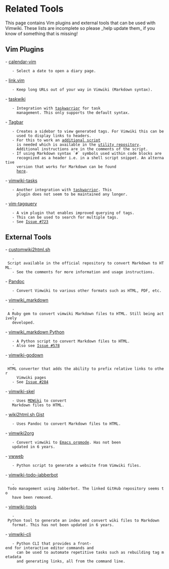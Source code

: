= Related Tools =

This page contains Vim plugins and external tools that can be used with Vimwiki.
These lists are incomplete so please _help update them_ if you know of something
that is missing!

== Vim Plugins ==

- [[https://github.com/mattn/calendar-vim|calendar-vim]]
    - Select a date to open a diary page.
- [[https://github.com/qadzek/link.vim|link.vim]]
    - Keep long URLs out of your way in Vimwiki (Markdown syntax).
- [[https://github.com/tbabej/taskwiki|taskwiki]]
    - Integration with [[https://taskwarrior.org/|taskwarrior]] for task
      management. This only supports the default syntax.
- [[https://github.com/majutsushi/tagbar|Tagbar]]
    - Creates a sidebar to view generated tags. For Vimwiki this can be
      used to display links to headers.
    - For this to work an [[https://raw.githubusercontent.com/vimwiki/utils/master/vwtags.py|additional script]]
      is needed which is available in the [[https://github.com/vimwiki/utils|utility repository]].
      Additional instructions are in the comments of the script.
    - If using Markdown syntax `#` symbols used within code blocks are
      recognized as a header i.e. in a shell script snippet. An alternative
      version that works for Markdown can be found
      [[https://raw.githubusercontent.com/jszakmeister/markdown2ctags/master/markdown2ctags.py|here]].
- [[https://github.com/teranex/vimwiki-tasks|vimwiki-tasks]]
    - Another integration with [[https://taskwarrior.org/|taskwarrior]]. This
      plugin does not seem to be maintained any longer.
- [[https://github.com/matt-snider/vim-tagquery|vim-tagquery]]
    - A vim plugin that enables improved querying of tags.
    - This can be used to search for multiple tags.
    - See [[https://github.com/vimwiki/vimwiki/issues/723|Issue #723]]

== External Tools ==

- [[https://github.com/vimwiki/vimwiki/blob/master/autoload/vimwiki/customwiki2html.sh|customwiki2html.sh]]
    - Script available in the official repository to convert Markdown to HTML.
    - See the comments for more information and usage instructions.
- [[https://pandoc.org/MANUAL.html|Pandoc]]
    - Convert Vimwiki to various other formats such as HTML, PDF, etc.
- [[https://github.com/patrickdavey/vimwiki_markdown|vimwiki_markdown]]
    - A Ruby gem to convert vimwiki Markdown files to HTML. Still being actively
    developed.
- [[https://github.com/WnP/vimwiki_markdown|vimwiki_markdown Python]]
    - A Python script to convert Markdown files to HTML.
    - Also see [[https://github.com/vimwiki/vimwiki/issues/578|Issue #578]]
- [[https://github.com/maqiv/vimwiki-godown#todo|vimwiki-godown]]
    - HTML converter that adds the ability to prefix relative links to other
      Vimwiki pages
    - See [[https://github.com/vimwiki/vimwiki/issues/284|Issue #284]]
- [[https://github.com/sstallion/vimwiki-skel|vimwiki-skel]]
    - Uses [[https://dynalon.github.io/mdwiki/#!index.md|MDWiki]] to convert
    Markdown files to HTML.
- [[https://gist.github.com/maikeldotuk/54a91c21ed9623705fdce7bab2989742|wiki2html.sh Gist]]
    - Uses Pandoc to convert Markdown files to HTML.
- [[https://github.com/fasheng/vimwiki2org|vimwiki2org]]
    - Convert vimwiki to [[https://orgmode.org/|Emacs orgmode]]. Has not been
    updated in 6 years.
- [[https://github.com/ycpei/vwweb|vwweb]]
    - Python script to generate a website from Vimwiki files.
- [[https://box.matto.nl/vimwikijabberbot.html|vimwiki-todo-jabberbot]]
    - Todo management using Jabberbot. The linked GitHub repository seems to
    have been removed.
- [[https://github.com/zweifisch/vimwiki-tools|vimwiki-tools]]
    - Python tool to generate an index and convert wiki files to Markdown
    format. This has not been updated in 6 years.
- [[https://github.com/sstallion/vimwiki-cli|vimwiki-cli]]
    - Python CLI that provides a front-end for interactive editor commands and
      can be used to automate repetitive tasks such as rebuilding tag metadata
      and generating links, all from the command line.
